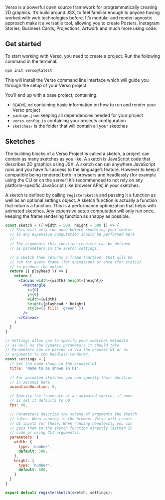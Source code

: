 


Verso is a powerful open source framework for programmatically creating 2D graphics. It’s build around JSX, to feel familiar enough to anyone having worked with web technologies before. It’s modular and render-agnostic approach make it a versatile tool, allowing you to create Posters, Instagram Stories, Business Cards, Projections, Artwork and much more using code.

## Get started

To start working with Verso, you need to create a project. Run the following command in the terminal:

```bash
npm init verso@latest
```

This will install the Verso command line interface which will guide you through the setup of your Verso project.

You’ll end up with a base project, containing:

- `README.md` containing basic information on how to run and render your Verso project
- `package.json` keeping all dependencies needed for your project
- `verso.config.js` containing your projects configuration
- `sketches/` is the folder that will contain all your sketches


## Sketches

The building blocks of a Verso Project is called a sketch, a project can contain as many sketches as you like. A sketch is JavaScript code that describes 2D graphics using JSX. A sketch can run anywhere JavaScript runs and you have full access to the language’s feature. However to keep it compatible being rendered both in browsers and headlessly (for example using the CLI or on the server) it’s recommended to not rely on any platform-specific JavaScript (like browser APIs) in your sketches.

A sketch is defined by calling `registerSketch` and passing it a function as well as an optional settings object. A sketch function is actually a function that returns a function. This is a performance optimization that helps with animated sketches. Any expensive setup computation will only run once, keeping the frame rendering function as snappy as possible.

```jsx
const sketch = ({ width = 500, height = 500 }) => {
  // This will only run once before rendering your sketch
  // so any expensive computation should be performed here
  //
  // The arguments this function receives can be defined
  // as parameters in the sketch settings.

  // a sketch then returns a frame function, that will be
  // run for every frame (for animation) or once (for static)
  // to produce the output
  return ({ playhead }) => {
    return (
      <Canvas width={width} height={height}>
        <Rectangle
          x={0}
          y={0}
          width={width}
          height={playhead * height}
          style={{ fill: 'green' }}
        />
      </Canvas>
    ) 
  }
}

// Settings allow you to specify your sketches metadata
// as well as the dynamic parameters it should take.
// Parameters can be passed in via the browser UI or as 
// arguments to the headless renderer.
const settings = {
  // Set the name shown in the browser UI
  title: 'Name to be shown in UI',
  
  // For animated sketches you can specify their duration
  // in seconds here
  animationDuration: 5,

  // Specify the framerate of an animated sketch, if none
  // is set it defaults to 60
  fps: 60,

  // Parameters describe the schema of arguments the sketch
  // takes. When running in the browser Verso will create
  // UI inputs for these. When running headlessly you can
  // pass them to the sketch function directly (either in
  // code or using CLI arguments).
  parameters: {
    width: {
      type: 'number',
      default: 500,
    },
    height: {
      type: 'number',
      default: 500,
    }
  }
}

export default registerSketch(sketch, settings);
```
